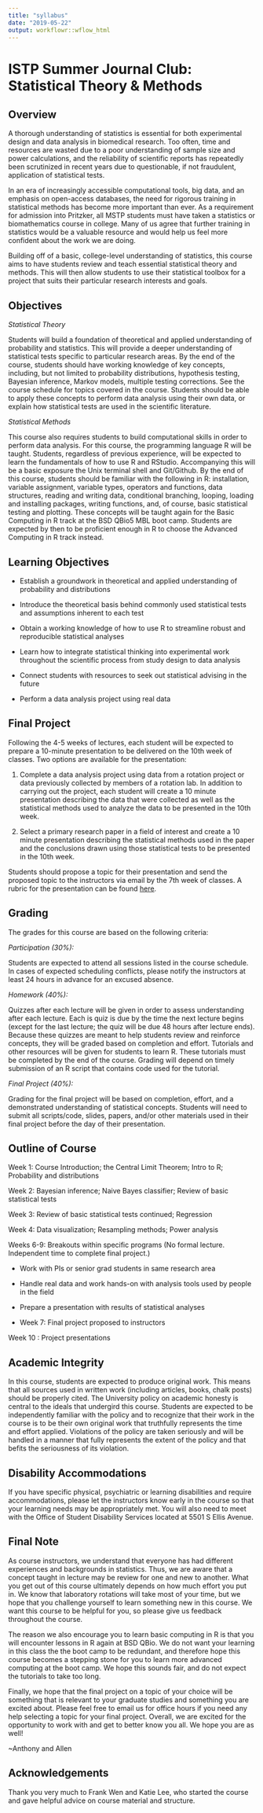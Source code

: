 ```yaml
---
title: "syllabus"
date: "2019-05-22"
output: workflowr::wflow_html
---
```


# ISTP Summer Journal Club: Statistical Theory & Methods

## Overview

A thorough understanding of statistics is essential for both experimental design and data analysis in biomedical research. Too often, time and resources are wasted due to a poor understanding of sample size and power calculations, and the reliability of scientific reports has repeatedly been scrutinized in recent years due to questionable, if not fraudulent, application of statistical tests.

In an era of increasingly accessible computational tools, big data, and an emphasis on open-access databases, the need for rigorous training in statistical methods has become more important than ever. As a requirement for admission into Pritzker, all MSTP students must have taken a statistics or biomathematics course in college. Many of us agree that further training in statistics would be a valuable resource and would help us feel more confident about the work we are doing.

Building off of a basic, college-level understanding of statistics, this course aims to have students review and teach essential statistical theory and methods. This will then allow students to use their statistical toolbox for a project that suits their particular research interests and goals.

## Objectives

_Statistical Theory_

Students will build a foundation of theoretical and applied understanding of probability and statistics. This will provide a deeper understanding of statistical tests specific to particular research areas. By the end of the course, students should have working knowledge of key concepts, including, but not limited to probability distributions, hypothesis testing, Bayesian inference, Markov models, multiple testing corrections. See the course schedule for topics covered in the course. Students should be able to apply these concepts to perform data analysis using their own data, or explain how statistical tests are used in the scientific literature.

_Statistical Methods_

This course also requires students to build computational skills in order to perform data analysis. For this course, the programming language R will be taught. Students, regardless of previous experience, will be expected to learn the fundamentals of how to use R and RStudio. Accompanying this will be a basic exposure the Unix terminal shell and Git/Github. By the end of this course, students should be familiar with the following in R: installation, variable assignment, variable types, operators and functions, data structures, reading and writing data, conditional branching, looping, loading and installing packages, writing functions, and, of course, basic statistical testing and plotting.
These concepts will be taught again for the Basic Computing in R track at the BSD QBio5 MBL boot camp. Students are expected by then to be proficient enough in R to choose the Advanced Computing in R track instead.


## Learning Objectives

* Establish a groundwork in theoretical and applied understanding of probability and distributions

* Introduce the theoretical basis behind commonly used statistical tests and assumptions inherent to each test

* Obtain a working knowledge of how to use R to streamline robust and reproducible statistical analyses

* Learn how to integrate statistical thinking into experimental work throughout the scientific process from study design to data analysis

* Connect students with resources to seek out statistical advising in the future

* Perform a data analysis project using real data

## Final Project

Following the 4-5 weeks of lectures, each student will be expected to prepare a 10-minute presentation to be delivered on the 10th week of classes. Two options are available for the presentation:

1. Complete a data analysis project using data from a rotation project or data previously collected by members of a rotation lab. In addition to carrying out the project, each student will create a 10 minute presentation describing the data that were collected as well as the statistical methods used to analyze the data to be presented in the 10th week.

2. Select a primary research paper in a field of interest and create a 10 minute presentation describing the statistical methods used in the paper and the conclusions drawn using those statistical tests to be presented in the 10th week.

Students should propose a topic for their presentation and send the proposed topic to the instructors via email by the 7th week of classes. A rubric for the presentation can be found [here](https://drive.google.com/open?id=1FPfHFjK83qjQQmMX4uLujx9von8jRZlB).

## Grading

The grades for this course are based on the following criteria:

_Participation (30%):_

Students are expected to attend all sessions listed in the course schedule. In cases of expected scheduling conflicts, please notify the instructors at least 24 hours in advance for an excused absence.

_Homework (40%):_

Quizzes after each lecture will be given in order to assess understanding after each lecture. Each is quiz is due by the time the next lecture begins (except for the last lecture; the quiz will be due 48 hours after lecture ends). Because these quizzes are meant to help students review and reinforce concepts, they will be graded based on completion and effort.
Tutorials and other resources will be given for students to learn R. These tutorials must be completed by the end of the course. Grading will depend on timely submission of an R script that contains code used for the tutorial.

_Final Project (40%):_

Grading for the final project will be based on completion, effort, and a demonstrated understanding of statistical concepts. Students will need to submit all scripts/code, slides, papers, and/or other materials used in their final project before the day of their presentation.

## Outline of Course

Week 1: Course Introduction; the Central Limit Theorem; Intro to R; Probability and distributions 

Week 2: Bayesian inference; Naive Bayes classifier; Review of basic statistical tests

Week 3: Review of basic statistical tests continued; Regression

Week 4: Data visualization; Resampling methods; Power analysis

Weeks 6-9: Breakouts within specific programs (No formal lecture. Independent time to complete final project.)

* Work with PIs or senior grad students in same research area

* Handle real data and work hands-on with analysis tools used by people in the field

* Prepare a presentation with results of statistical analyses

* Week 7: Final project proposed to instructors

Week 10 : Project presentations

## Academic Integrity

In this course, students are expected to produce original work. This means that all sources used in written work (including articles, books, chalk posts) should be properly cited. The University policy on academic honesty is central to the ideals that undergird this course. Students are expected to be independently familiar with the policy and to recognize that their work in the course is to be their own original work that truthfully represents the time and effort applied. Violations of the policy are taken seriously and will be handled in a manner that fully represents the extent of the policy and that befits the seriousness of its violation.

## Disability Accommodations

If you have specific physical, psychiatric or learning disabilities and require accommodations, please let the instructors know early in the course so that your learning needs may be appropriately met. You will also need to meet with the Office of Student Disability Services located at 5501 S Ellis Avenue.

## Final Note

As course instructors, we understand that everyone has had different experiences and backgrounds in statistics. Thus, we are aware that a concept taught in lecture may be review for one and new to another. What you get out of this course ultimately depends on how much effort you put in. We know that laboratory rotations will take most of your time, but we hope that you challenge yourself to learn something new in this course. We want this course to be helpful for you, so please give us feedback throughout the course.

The reason we also encourage you to learn basic computing in R is that you will encounter lessons in R again at BSD QBio. We do not want your learning in this class the the boot camp to be redundant, and therefore hope this course becomes a stepping stone for you to learn more advanced computing at the boot camp. We hope this sounds fair, and do not expect the tutorials to take too long.

Finally, we hope that the final project on a topic of your choice will be something that is relevant to your graduate studies and something you are excited about. Please feel free to email us for office hours if you need any help selecting a topic for your final project. Overall, we are excited for the opportunity to work with and get to better know you all. We hope you are as well!

~Anthony and Allen


## Acknowledgements

Thank you very much to Frank Wen and Katie Lee, who started the course and gave helpful advice on course material and structure.
